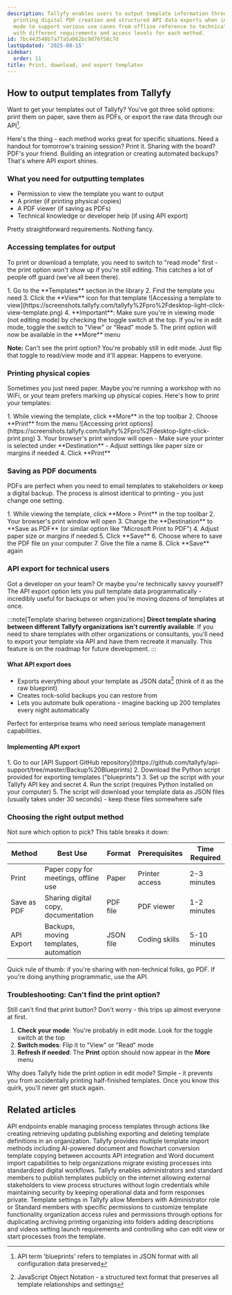 ```yaml
---
description: Tallyfy enables users to output template information through physical
  printing digital PDF creation and structured API data exports when in read or view
  mode to support various use cases from offline reference to technical integrations
  with different requirements and access levels for each method.
id: 7bc443548b7a77a5a062bc9d76f58c7d
lastUpdated: '2025-08-15'
sidebar:
  order: 11
title: Print, download, and export templates
---
```



## How to output templates from Tallyfy

Want to get your templates out of Tallyfy? You've got three solid options: print them on paper, save them as PDFs, or export the raw data through our API[^1].

Here's the thing - each method works great for specific situations. Need a handout for tomorrow's training session? Print it. Sharing with the board? PDF's your friend. Building an integration or creating automated backups? That's where API export shines.

### What you need for outputting templates
- Permission to view the template you want to output
- A printer (if printing physical copies)
- A PDF viewer (if saving as PDFs)
- Technical knowledge or developer help (if using API export)

Pretty straightforward requirements. Nothing fancy.

### Accessing templates for output

To print or download a template, you need to switch to "read mode" first - the print option won't show up if you're still editing. This catches a lot of people off guard (we've all been there).

<Steps>
1. Go to the **Templates** section in the library
2. Find the template you need
3. Click the **View** icon for that template
   ![Accessing a template to view](https://screenshots.tallyfy.com/tallyfy%2Fpro%2Fdesktop-light-click-view-template.png)
4. **Important**: Make sure you're in viewing mode (not editing mode) by checking the toggle switch at the top. If you're in edit mode, toggle the switch to "View" or "Read" mode
5. The print option will now be available in the **More** menu
</Steps>

**Note:** Can't see the print option? You're probably still in edit mode. Just flip that toggle to read/view mode and it'll appear. Happens to everyone.

### Printing physical copies

Sometimes you just need paper. Maybe you're running a workshop with no WiFi, or your team prefers marking up physical copies. Here's how to print your templates:

<Steps>
1. While viewing the template, click **More** in the top toolbar
2. Choose **Print** from the menu
   ![Accessing print options](https://screenshots.tallyfy.com/tallyfy%2Fpro%2Fdesktop-light-click-print.png)
3. Your browser's print window will open
   - Make sure your printer is selected under **Destination**
   - Adjust settings like paper size or margins if needed
4. Click **Print**
</Steps>

### Saving as PDF documents

PDFs are perfect when you need to email templates to stakeholders or keep a digital backup. The process is almost identical to printing - you just change one setting.

<Steps>
1. While viewing the template, click **More > Print** in the top toolbar
2. Your browser's print window will open
3. Change the **Destination** to **Save as PDF** (or similar option like "Microsoft Print to PDF")
4. Adjust paper size or margins if needed
5. Click **Save**
6. Choose where to save the PDF file on your computer
7. Give the file a name
8. Click **Save** again
</Steps>

### API export for technical users

Got a developer on your team? Or maybe you're technically savvy yourself? The API export option lets you pull template data programmatically - incredibly useful for backups or when you're moving dozens of templates at once.

:::note[Template sharing between organizations]
**Direct template sharing between different Tallyfy organizations isn't currently available**. If you need to share templates with other organizations or consultants, you'll need to export your template via API and have them recreate it manually. This feature is on the roadmap for future development.
:::

#### What API export does
- Exports everything about your template as JSON data[^2] (think of it as the raw blueprint)
- Creates rock-solid backups you can restore from
- Lets you automate bulk operations - imagine backing up 200 templates every night automatically

Perfect for enterprise teams who need serious template management capabilities.

#### Implementing API export
<Steps>
1. Go to our [API Support GitHub repository](https://github.com/tallyfy/api-support/tree/master/Backup%20Blueprints)
2. Download the Python script provided for exporting templates ("blueprints")
3. Set up the script with your Tallyfy API key and secret
4. Run the script (requires Python installed on your computer)
5. The script will download your template data as JSON files (usually takes under 30 seconds) - keep these files somewhere safe
</Steps>

### Choosing the right output method

Not sure which option to pick? This table breaks it down:

| Method     | Best Use                               | Format   | Prerequisites | Time Required |
|------------|----------------------------------------|----------|---------------|---------------|
| Print      | Paper copy for meetings, offline use  | Paper    | Printer access| 2-3 minutes   |
| Save as PDF| Sharing digital copy, documentation    | PDF file | PDF viewer    | 1-2 minutes   |
| API Export | Backups, moving templates, automation | JSON file| Coding skills | 5-10 minutes  |

Quick rule of thumb: if you're sharing with non-technical folks, go PDF. If you're doing anything programmatic, use the API.

### Troubleshooting: Can't find the print option?

Still can't find that print button? Don't worry - this trips up almost everyone at first.

1. **Check your mode**: You're probably in edit mode. Look for the toggle switch at the top
2. **Switch modes**: Flip it to "View" or "Read" mode
3. **Refresh if needed**: The **Print** option should now appear in the **More** menu

Why does Tallyfy hide the print option in edit mode? Simple - it prevents you from accidentally printing half-finished templates. Once you know this quirk, you'll never get stuck again.



[^1]: API term 'blueprints' refers to templates in JSON format with all configuration data preserved
[^2]: JavaScript Object Notation - a structured text format that preserves all template relationships and settings

## Related articles
<CardGrid>
<LinkTitleCard header="<b>Code Samples > Managing templates (blueprints)</b>" href="/products/pro/integrations/open-api/code-samples/templates/" > API endpoints enable managing process templates through actions like creating retrieving updating publishing exporting and deleting template definitions in an organization. </LinkTitleCard>
<LinkTitleCard header="<b>Templates > Import a template</b>" href="/products/pro/documenting/templates/import-feature/" > Tallyfy provides multiple template import methods including AI-powered document and flowchart conversion template copying between accounts API integration and Word document import capabilities to help organizations migrate existing processes into standardized digital workflows. </LinkTitleCard>
<LinkTitleCard header="<b>Templates > Publish a template</b>" href="/products/pro/documenting/templates/how-to-make-my-tallyfy-template-public/" > Tallyfy enables administrators and standard members to publish templates publicly on the internet allowing external stakeholders to view process structures without login credentials while maintaining security by keeping operational data and form responses private. </LinkTitleCard>
<LinkTitleCard header="<b>Templates > Configure your template</b>" href="/products/pro/documenting/templates/config/" > Template settings in Tallyfy allow Members with Administrator role or Standard members with specific permissions to customize template functionality organization access rules and permissions through options for duplicating archiving printing organizing into folders adding descriptions and videos setting launch requirements and controlling who can edit view or start processes from the template. </LinkTitleCard>
</CardGrid>